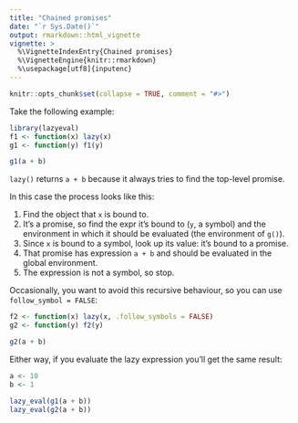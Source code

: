 ```yaml
---
title: "Chained promises"
date: "`r Sys.Date()`"
output: rmarkdown::html_vignette
vignette: >
  %\VignetteIndexEntry{Chained promises}
  %\VignetteEngine{knitr::rmarkdown}
  %\usepackage[utf8]{inputenc}
---
```


```r
knitr::opts_chunk$set(collapse = TRUE, comment = "#>")
```

Take the following example:

```r
library(lazyeval)
f1 <- function(x) lazy(x)
g1 <- function(y) f1(y)

g1(a + b)
```

`lazy()` returns `a + b` because it always tries to find the top-level promise.

In this case the process looks like this:

1. Find the object that `x` is bound to.
2. It's a promise, so find the expr it's bound to (`y`, a symbol) and the 
   environment in which it should be evaluated (the environment of `g()`).
3. Since `x` is bound to a symbol, look up its value: it's bound to a promise.
4. That promise has expression `a + b` and should be evaluated in the global 
   environment.
5. The expression is not a symbol, so stop.

Occasionally, you want to avoid this recursive behaviour, so you can use `follow_symbol = FALSE`:

```r
f2 <- function(x) lazy(x, .follow_symbols = FALSE)
g2 <- function(y) f2(y)

g2(a + b)
```

Either way, if you evaluate the lazy expression you'll get the same result:

```r
a <- 10
b <- 1

lazy_eval(g1(a + b))
lazy_eval(g2(a + b))
```
